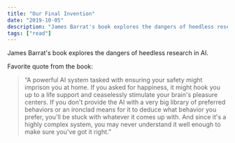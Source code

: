 ```yaml
---
title: "Our Final Invention"
date: "2019-10-05"
description: "James Barrat's book explores the dangers of heedless research in AI."
tags: ["read"]
---
```


James Barrat's book explores the dangers of heedless research in AI.

Favorite quote from the book:

> “A powerful AI system tasked with ensuring your safety might imprison you at home. If you asked for happiness, it might hook you up to a life support and ceaselessly stimulate your brain's pleasure centers. If you don't provide the AI with a very big library of preferred behaviors or an ironclad means for it to deduce what behavior you prefer, you'll be stuck with whatever it comes up with. And since it's a highly complex system, you may never understand it well enough to make sure you've got it right.”
